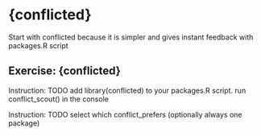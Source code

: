 # {conflicted}

Start with conflicted because it is simpler and gives instant feedback with packages.R script


## Exercise: {conflicted}


Instruction: TODO add library(conflicted) to your packages.R script. run conflict_scout() in the console


Instruction: TODO select which conflict_prefers (optionally always one package) 



